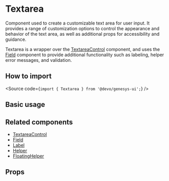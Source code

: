 

<Meta of={Stories} />

# Textarea

Component used to create a customizable text area for user input.
It provides a range of customization options to control the appearance and
behavior of the text area, as well as additional props for accessibility and
guidance.

Textarea is a wrapper over the
[TextareaControl](?path=/docs/components-core-form-textareacontrol--docs)
component, and uses the [Field](?path=/docs/components-core-form-field--docs)
component to provide additional functionality such as labeling, helper error
messages, and validation.

## How to import

<Source code={`import { Textarea } from '@devo/genesys-ui';`} />

## Basic usage

<Canvas of={Stories.Base} />

## Related components

- [TextareaControl](?path=/docs/components-core-form-textareacontrol--docs)
- [Field](/?path=/docs/components-form-field--docs)
- [Label](?path=/docs/components-form-label--docs)
- [Helper](?path=/docs/components-feedback-helper--docs)
- [FloatingHelper](?path=/docs/components-feedback-floatinghelper--docs)

## Props

<ArgTypes of={Stories} />
